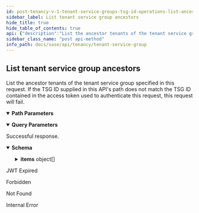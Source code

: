 ```yaml
---
id: post-tenancy-v-1-tenant-service-groups-tsg-id-operations-list-ancestors
sidebar_label: List tenant service group ancestors
hide_title: true
hide_table_of_contents: true
api: {"description":"List the ancestor tenants of the tenant service group\nspecified in this request. If the TSG ID supplied\nin this API's path does not match the TSG ID contained in\nthe access token used to authenticate this request, this\nrequest will fail.\n","operationId":"post-tenancy-v1-tenant_service_groups-tsg_id-operations-list_ancestors","parameters":[{"description":"Identifies the response structure's sort order:\n\n* `asc` : From root to leaf.\n* `desc` : From leaf to root.\n","in":"query","name":"sort","required":false,"schema":{"enum":["asc","desc"],"type":"string"}},{"description":"Indicates if the TSG used to generate this hierarchy is\nincluded in the resulting TSG list. `true` to include\nself. Default is `false`.\n","in":"query","name":"include_self","required":false,"schema":{"type":"boolean"}},{"description":"A unique identifier for the tenant service group.\n","in":"path","name":"tsg_id","required":true,"schema":{"description":"A unique identifier.","example":"1378242802","maxLength":10,"minLength":10,"pattern":"^1[0-9]+$","readOnly":true,"type":"string"}},{"description":"Provide a comma-separated list of fields you want returned.\n","in":"query","name":"fields","schema":{"type":"string"}}],"responses":{"200":{"content":{"application/json":{"examples":{"include_self=false&sort=asc":{"value":{"count":4,"items":[{"display_name":"Root TSG","id":"1809106289"},{"display_name":"Org TSG","id":"1179022506","parent_id":"1809106289","vertical":"High Tech"},{"display_name":"Suborg TSG","id":"1957242655","parent_id":"1179022506"},{"display_name":"ParentTSG","id":"1739543876","parent_id":"1957242655","support_contact":"user@example.com","vertical":"High Tech"}]}},"include_self=true&sort=asc":{"value":{"count":5,"items":[{"display_name":"Root TSG","id":"1809106289"},{"display_name":"Org TSG","id":"1179022506","parent_id":"1809106289","vertical":"High Tech"},{"display_name":"Suborg TSG","id":"1957242655","parent_id":"1179022506"},{"display_name":"ParentTSG","id":"1739543876","parent_id":"1957242655","support_contact":"user@example.com","vertical":"High Tech"},{"display_name":"TargetTSG","id":"1995877003","parent_id":"1739543876","support_contact":"user@example.com","vertical":"High Tech"}]}},"include_self=true&sort=desc":{"value":{"count":5,"items":[{"display_name":"TargetTSG","id":"1995877003","parent_id":"1739543876","support_contact":"user@example.com","vertical":"High Tech"},{"display_name":"ParentTSG","id":"1739543876","parent_id":"1957242655","support_contact":"user@example.com","vertical":"High Tech"},{"display_name":"Suborg TSG","id":"1957242655","parent_id":"1179022506"},{"display_name":"Org TSG","id":"1179022506","parent_id":"1809106289","vertical":"High Tech"},{"display_name":"Root TSG","id":"1809106289"}]}}},"schema":{"allOf":[{"properties":{"count":{"description":"Total count of the items","type":"integer"}},"required":["count","items"],"type":"object"},{"example":{"count":1}},{"properties":{"items":{"items":{"allOf":[{"properties":{"display_name":{"description":"The tenant service group's display name.\n","example":"Example TSG","type":"string"},"id":{"allOf":[{"description":"A unique identifier.","example":"1378242802","maxLength":10,"minLength":10,"pattern":"^1[0-9]+$","readOnly":true,"type":"string"}],"description":"The tenant service group's ID.","readOnly":true},"parent_id":{"allOf":[{"allOf":[{"description":"A unique identifier.","example":"1378242802","maxLength":10,"minLength":10,"pattern":"^1[0-9]+$","readOnly":true,"type":"string"}],"example":1995877003,"readOnly":false,"type":"string"}],"description":"The TSG ID for this tenant service group's parent.\n"},"support_contact":{"description":"The email address of the person or organization that should\nbe contacted for support of this TSG.\n","example":"user@example.com","type":"string"},"vertical":{"description":"A token that identifies the business vertical supported by the SASE\nproducts managed by this TSG.\n","enum":["High Tech","Education","Manufacturing","Hospitality","Professional & Legal Services","Wholesale & Retail","Finance","Telecommunications","State & Local Government","Transportation & Logistics","Federal Government","Media & Entertainment","Nonclassifiable Establishments","Healthcare","Utilities & Energy","Insurance","Agriculture","Pharma & Life Sciences","Construction","Aerospace & Defense","Real Estate","Restaurant/Food Industry","Other"],"example":"High Tech","type":"string"}},"required":["id"],"type":"object"}],"type":"object"},"type":"array"}},"type":"object"}]}}},"description":"Successful response."},"401":{"content":{"text/plain":{"examples":{"Jwt Expired":{"value":"Jwt is expired"}}}},"description":"JWT Expired"},"403":{"content":{"application/json":{"examples":{"Forbidden":{"value":{"error":"Forbidden","message":"Forbidden","statusCode":403}}}}},"description":"Forbidden"},"404":{"content":{"application/json":{"examples":{"Tenant Service Group Not Found":{"value":{"error":"Not Found","message":"Not Found","statusCode":404}}}}},"description":"Not Found"},"500":{"content":{"application/json":{"examples":{"Internal Error":{"value":{"error":"Internal Server Error","message":"An internal server error occurred","statusCode":500}}}}},"description":"Internal Error"}},"security":[{"Bearer":[]}],"tags":["TenantServiceGroup"],"method":"post","path":"/tenancy/v1/tenant_service_groups/{tsg_id}/operations/list_ancestors","servers":[{"url":"https://api.sase.paloaltonetworks.com"}],"securitySchemes":{"Bearer":{"scheme":"bearer","type":"http"}},"info":{"contact":{},"description":"Manages tenant service groups.\n","title":"Tenant Service Group","version":"1.0"},"postman":{"name":"List tenant service group ancestors","description":{"content":"List the ancestor tenants of the tenant service group\nspecified in this request. If the TSG ID supplied\nin this API's path does not match the TSG ID contained in\nthe access token used to authenticate this request, this\nrequest will fail.\n","type":"text/plain"},"url":{"path":["tenancy","v1","tenant_service_groups",":tsg_id","operations","list_ancestors"],"host":["{{baseUrl}}"],"query":[{"disabled":false,"description":{"content":"Identifies the response structure's sort order:\n\n* `asc` : From root to leaf.\n* `desc` : From leaf to root.\n","type":"text/plain"},"key":"sort","value":""},{"disabled":false,"description":{"content":"Indicates if the TSG used to generate this hierarchy is\nincluded in the resulting TSG list. `true` to include\nself. Default is `false`.\n","type":"text/plain"},"key":"include_self","value":""},{"disabled":false,"description":{"content":"Provide a comma-separated list of fields you want returned.\n","type":"text/plain"},"key":"fields","value":""}],"variable":[{"disabled":false,"description":{"content":"(Required) A unique identifier for the tenant service group.\n","type":"text/plain"},"type":"any","value":"","key":"tsg_id"}]},"header":[{"key":"Accept","value":"application/json"}],"method":"POST","auth":{"type":"bearer","bearer":[{"type":"any","value":"<Bearer Token>","key":"token"}]}}}
sidebar_class_name: "post api-method"
info_path: docs/sase/api/tenancy/tenant-service-group
---
```



## List tenant service group ancestors



List the ancestor tenants of the tenant service group
specified in this request. If the TSG ID supplied
in this API&#39;s path does not match the TSG ID contained in
the access token used to authenticate this request, this
request will fail.


<details style={{"marginBottom":"1rem"}} data-collapsed={false} open={true}><summary style={{}}><strong>Path Parameters</strong></summary><div><ul><ParamsItem className={"paramsItem"} param={{"description":"A unique identifier for the tenant service group.\n","in":"path","name":"tsg_id","required":true,"schema":{"description":"A unique identifier.","example":"1378242802","maxLength":10,"minLength":10,"pattern":"^1[0-9]+$","readOnly":true,"type":"string"}}}></ParamsItem></ul></div></details><details style={{"marginBottom":"1rem"}} data-collapsed={false} open={true}><summary style={{}}><strong>Query Parameters</strong></summary><div><ul><ParamsItem className={"paramsItem"} param={{"description":"Identifies the response structure's sort order:\n\n* `asc` : From root to leaf.\n* `desc` : From leaf to root.\n","in":"query","name":"sort","required":false,"schema":{"enum":["asc","desc"],"type":"string"}}}></ParamsItem><ParamsItem className={"paramsItem"} param={{"description":"Indicates if the TSG used to generate this hierarchy is\nincluded in the resulting TSG list. `true` to include\nself. Default is `false`.\n","in":"query","name":"include_self","required":false,"schema":{"type":"boolean"}}}></ParamsItem><ParamsItem className={"paramsItem"} param={{"description":"Provide a comma-separated list of fields you want returned.\n","in":"query","name":"fields","schema":{"type":"string"}}}></ParamsItem></ul></div></details><div><ApiTabs><TabItem label={"200"} value={"200"}><div>

Successful response.

</div><div><MimeTabs groupId={"mime-type"}><TabItem label={"application/json"} value={"application/json"}><SchemaTabs groupId={"schema-tabs"}><TabTtem label={"Schema"} value={"Schema"}><details style={{}} data-collapsed={false} open={true}><summary style={{"textAlign":"left"}}><strong>Schema</strong></summary><div style={{"textAlign":"left","marginLeft":"1rem"}}></div><ul style={{"marginLeft":"1rem"}}><SchemaItem collapsible={false} name={"count"} required={false} schemaDescription={"Total count of the items"} schemaName={"integer"} qualifierMessage={undefined} defaultValue={undefined}></SchemaItem><SchemaItem collapsible={true} className={"schemaItem"}><details style={{}}><summary style={{}}><strong>items</strong><span style={{"opacity":"0.6"}}> object[]</span></summary><div style={{"marginLeft":"1rem"}}><SchemaItem collapsible={false} name={"display_name"} required={false} schemaDescription={"The tenant service group's display name.\n"} schemaName={"string"} qualifierMessage={undefined} defaultValue={undefined}></SchemaItem><SchemaItem collapsible={false} name={"id"} required={false} schemaDescription={"The tenant service group's ID."} schemaName={"string"} qualifierMessage={"**Possible values:** `>= 10 characters` and `<= 10 characters`, Value must match regular expression `^1[0-9]+$`"} defaultValue={undefined}></SchemaItem><SchemaItem collapsible={false} name={"parent_id"} required={false} schemaDescription={"The TSG ID for this tenant service group's parent.\n"} schemaName={"string"} qualifierMessage={"**Possible values:** `>= 10 characters` and `<= 10 characters`, Value must match regular expression `^1[0-9]+$`"} defaultValue={undefined}></SchemaItem><SchemaItem collapsible={false} name={"support_contact"} required={false} schemaDescription={"The email address of the person or organization that should\nbe contacted for support of this TSG.\n"} schemaName={"string"} qualifierMessage={undefined} defaultValue={undefined}></SchemaItem><SchemaItem collapsible={false} name={"vertical"} required={false} schemaDescription={"A token that identifies the business vertical supported by the SASE\nproducts managed by this TSG.\n"} schemaName={"string"} qualifierMessage={"**Possible values:** [`High Tech`, `Education`, `Manufacturing`, `Hospitality`, `Professional & Legal Services`, `Wholesale & Retail`, `Finance`, `Telecommunications`, `State & Local Government`, `Transportation & Logistics`, `Federal Government`, `Media & Entertainment`, `Nonclassifiable Establishments`, `Healthcare`, `Utilities & Energy`, `Insurance`, `Agriculture`, `Pharma & Life Sciences`, `Construction`, `Aerospace & Defense`, `Real Estate`, `Restaurant/Food Industry`, `Other`]"} defaultValue={undefined}></SchemaItem></div></details></SchemaItem></ul></details></TabTtem><TabItem label={"Include_self=false&sort=asc"} value={"Include_self=false&sort=asc"}><ResponseSamples responseExample={"{\n  \"count\": 4,\n  \"items\": [\n    {\n      \"display_name\": \"Root TSG\",\n      \"id\": \"1809106289\"\n    },\n    {\n      \"display_name\": \"Org TSG\",\n      \"id\": \"1179022506\",\n      \"parent_id\": \"1809106289\",\n      \"vertical\": \"High Tech\"\n    },\n    {\n      \"display_name\": \"Suborg TSG\",\n      \"id\": \"1957242655\",\n      \"parent_id\": \"1179022506\"\n    },\n    {\n      \"display_name\": \"ParentTSG\",\n      \"id\": \"1739543876\",\n      \"parent_id\": \"1957242655\",\n      \"support_contact\": \"user@example.com\",\n      \"vertical\": \"High Tech\"\n    }\n  ]\n}"}></ResponseSamples></TabItem><TabItem label={"Include_self=true&sort=asc"} value={"Include_self=true&sort=asc"}><ResponseSamples responseExample={"{\n  \"count\": 5,\n  \"items\": [\n    {\n      \"display_name\": \"Root TSG\",\n      \"id\": \"1809106289\"\n    },\n    {\n      \"display_name\": \"Org TSG\",\n      \"id\": \"1179022506\",\n      \"parent_id\": \"1809106289\",\n      \"vertical\": \"High Tech\"\n    },\n    {\n      \"display_name\": \"Suborg TSG\",\n      \"id\": \"1957242655\",\n      \"parent_id\": \"1179022506\"\n    },\n    {\n      \"display_name\": \"ParentTSG\",\n      \"id\": \"1739543876\",\n      \"parent_id\": \"1957242655\",\n      \"support_contact\": \"user@example.com\",\n      \"vertical\": \"High Tech\"\n    },\n    {\n      \"display_name\": \"TargetTSG\",\n      \"id\": \"1995877003\",\n      \"parent_id\": \"1739543876\",\n      \"support_contact\": \"user@example.com\",\n      \"vertical\": \"High Tech\"\n    }\n  ]\n}"}></ResponseSamples></TabItem><TabItem label={"Include_self=true&sort=desc"} value={"Include_self=true&sort=desc"}><ResponseSamples responseExample={"{\n  \"count\": 5,\n  \"items\": [\n    {\n      \"display_name\": \"TargetTSG\",\n      \"id\": \"1995877003\",\n      \"parent_id\": \"1739543876\",\n      \"support_contact\": \"user@example.com\",\n      \"vertical\": \"High Tech\"\n    },\n    {\n      \"display_name\": \"ParentTSG\",\n      \"id\": \"1739543876\",\n      \"parent_id\": \"1957242655\",\n      \"support_contact\": \"user@example.com\",\n      \"vertical\": \"High Tech\"\n    },\n    {\n      \"display_name\": \"Suborg TSG\",\n      \"id\": \"1957242655\",\n      \"parent_id\": \"1179022506\"\n    },\n    {\n      \"display_name\": \"Org TSG\",\n      \"id\": \"1179022506\",\n      \"parent_id\": \"1809106289\",\n      \"vertical\": \"High Tech\"\n    },\n    {\n      \"display_name\": \"Root TSG\",\n      \"id\": \"1809106289\"\n    }\n  ]\n}"}></ResponseSamples></TabItem></SchemaTabs></TabItem></MimeTabs></div></TabItem><TabItem label={"401"} value={"401"}><div>

JWT Expired

</div><div><MimeTabs groupId={"mime-type"}><TabItem label={"text/plain"} value={"text/plain"}><SchemaTabs groupId={"schema-tabs"}><TabItem label={" Jwt  Expired"} value={" Jwt  Expired"}><ResponseSamples responseExample={"Jwt is expired"}></ResponseSamples></TabItem></SchemaTabs></TabItem></MimeTabs></div></TabItem><TabItem label={"403"} value={"403"}><div>

Forbidden

</div><div><MimeTabs groupId={"mime-type"}><TabItem label={"application/json"} value={"application/json"}><SchemaTabs groupId={"schema-tabs"}><TabItem label={" Forbidden"} value={" Forbidden"}><ResponseSamples responseExample={"{\n  \"error\": \"Forbidden\",\n  \"message\": \"Forbidden\",\n  \"statusCode\": 403\n}"}></ResponseSamples></TabItem></SchemaTabs></TabItem></MimeTabs></div></TabItem><TabItem label={"404"} value={"404"}><div>

Not Found

</div><div><MimeTabs groupId={"mime-type"}><TabItem label={"application/json"} value={"application/json"}><SchemaTabs groupId={"schema-tabs"}><TabItem label={" Tenant  Service  Group  Not  Found"} value={" Tenant  Service  Group  Not  Found"}><ResponseSamples responseExample={"{\n  \"error\": \"Not Found\",\n  \"message\": \"Not Found\",\n  \"statusCode\": 404\n}"}></ResponseSamples></TabItem></SchemaTabs></TabItem></MimeTabs></div></TabItem><TabItem label={"500"} value={"500"}><div>

Internal Error

</div><div><MimeTabs groupId={"mime-type"}><TabItem label={"application/json"} value={"application/json"}><SchemaTabs groupId={"schema-tabs"}><TabItem label={" Internal  Error"} value={" Internal  Error"}><ResponseSamples responseExample={"{\n  \"error\": \"Internal Server Error\",\n  \"message\": \"An internal server error occurred\",\n  \"statusCode\": 500\n}"}></ResponseSamples></TabItem></SchemaTabs></TabItem></MimeTabs></div></TabItem></ApiTabs></div>
      